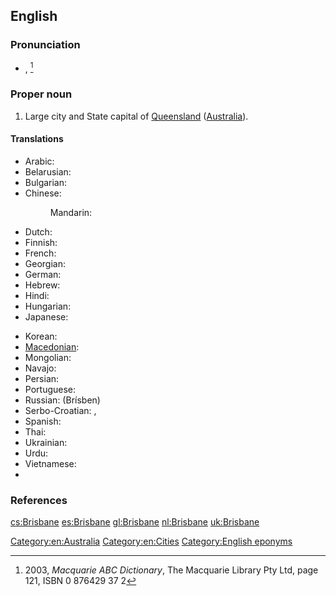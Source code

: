 ==English==
{{wikipedia}}
===Pronunciation===
* {{IPA|/ˈbɹɪzbən/}}, {{SAMPA|/"br\Izb@n/}} <ref>2003, ''Macquarie ABC Dictionary'', The Macquarie Library Pty Ltd, page 121, ISBN 0 876429 37 2</ref>

===Proper noun===
{{en-proper noun}}

# Large city and State capital of [[Queensland]] ([[Australia]]).

====Translations====
{{trans-top|Capital of Queensland, Australia}}
* Arabic: {{t|ar|بريزبين|m|tr=briizbin}}
* Belarusian: {{t|be|Брысбен|m|tr=Brýsben|xs=Belarusian}}
* Bulgarian: {{t|bg|Бризбейн|m|tr=Brízbejn}}
* Chinese:
*: Mandarin: {{t-|cmn|布里斯班|tr=Bùlǐsībān|sc=Hani}}
* Dutch: {{t+|nl|Brisbane}}
* Finnish: {{t-|fi|Brisbane}}
* French: {{t-|fr|Brisbane|m}}
* Georgian: {{t|ka|ბრიზბენი|tr=brizbeni|sc=Geor|xs=Georgian}}
* German: {{t-|de|Brisbane|n}}
* Hebrew: {{t|he|בריזביין}}
* Hindi: {{t|hi|ब्रिस्बेन|tr=brisben|xs=Hindi}}
* Hungarian: {{t-|hu|Brisbane}}
* Japanese: {{t|ja|ブリスベン|tr=Burisuben}}
{{trans-mid}}
* Korean: {{t|ko|브리즈번|tr=Beurijeubeon|sc=Hang}}
* [[Macedonian]]: {{t|mk|Бризбејн|m|tr=Brízbejn}}
* Mongolian: {{t|mn|Брисбэн|tr=Brísben|sc=Cyrl|xs=Mongolian}}
* Navajo: {{tø|nv|Biisbané}}
* Persian: {{t|fa|بریزبن|xs=Persian}}
* Portuguese: {{t-|pt|Brisbane|m}}
* Russian: {{t+|ru|Брисбен|m}} (Brísben)
* Serbo-Croatian: {{t|sh|Бризбејн|m|sc=Cyrl|xs=Serbo-Croatian}}, {{t|sh|Brisbane|m|xs=Serbo-Croatian}}
* Spanish: {{t+|es|Brisbane|m}}
* Thai: {{t|th|บริสเบน}}
* Ukrainian: {{t|uk|Брісбен|m|tr=Brísben|xs=Ukrainian}}
* Urdu: {{t|ur|برسبین|tr=brisben|xs=Urdu}}
* Vietnamese: {{t-|vi|Brisbane|xs=Vietnamese}}
* {{trreq|hy}}
{{trans-bottom}}

===References===
<references/>

[[Category:en:Australia]]
[[Category:en:Cities]]
[[Category:English eponyms]]

[[cs:Brisbane]]
[[es:Brisbane]]
[[gl:Brisbane]]
[[nl:Brisbane]]
[[uk:Brisbane]]